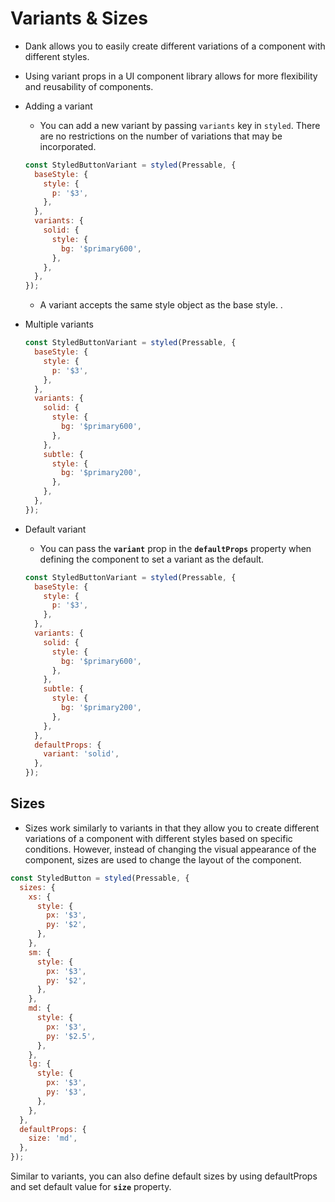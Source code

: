 
<Meta title="api/Specificity" />

# Variants & Sizes

- Dank allows you to easily create different variations of a component with different styles.
- Using variant props in a UI component library allows for more flexibility and reusability of components.

- Adding a variant
  - You can add a new variant by passing `variants` key in `styled`. There are no restrictions on the number of variations that may be incorporated.
  ```jsx
  const StyledButtonVariant = styled(Pressable, {
    baseStyle: {
      style: {
        p: '$3',
      },
    },
    variants: {
      solid: {
        style: {
          bg: '$primary600',
        },
      },
    },
  });
  ```
  - A variant accepts the same style object as the base style.
    .
- Multiple variants
  ```jsx
  const StyledButtonVariant = styled(Pressable, {
    baseStyle: {
      style: {
        p: '$3',
      },
    },
    variants: {
      solid: {
        style: {
          bg: '$primary600',
        },
      },
      subtle: {
        style: {
          bg: '$primary200',
        },
      },
    },
  });
  ```
- Default variant
  - You can pass the **`variant`** prop in the **`defaultProps`** property when defining the component to set a variant as the default.
  ```jsx
  const StyledButtonVariant = styled(Pressable, {
    baseStyle: {
      style: {
        p: '$3',
      },
    },
    variants: {
      solid: {
        style: {
          bg: '$primary600',
        },
      },
      subtle: {
        style: {
          bg: '$primary200',
        },
      },
    },
    defaultProps: {
      variant: 'solid',
    },
  });
  ```

## Sizes

- Sizes work similarly to variants in that they allow you to create different variations of a component with different styles based on specific conditions. However, instead of changing the visual appearance of the component, sizes are used to change the layout of the component.

```jsx
const StyledButton = styled(Pressable, {
  sizes: {
    xs: {
      style: {
        px: '$3',
        py: '$2',
      },
    },
    sm: {
      style: {
        px: '$3',
        py: '$2',
      },
    },
    md: {
      style: {
        px: '$3',
        py: '$2.5',
      },
    },
    lg: {
      style: {
        px: '$3',
        py: '$3',
      },
    },
  },
  defaultProps: {
    size: 'md',
  },
});
```

Similar to variants, you can also define default sizes by using defaultProps and set default value for **`size`** property.
